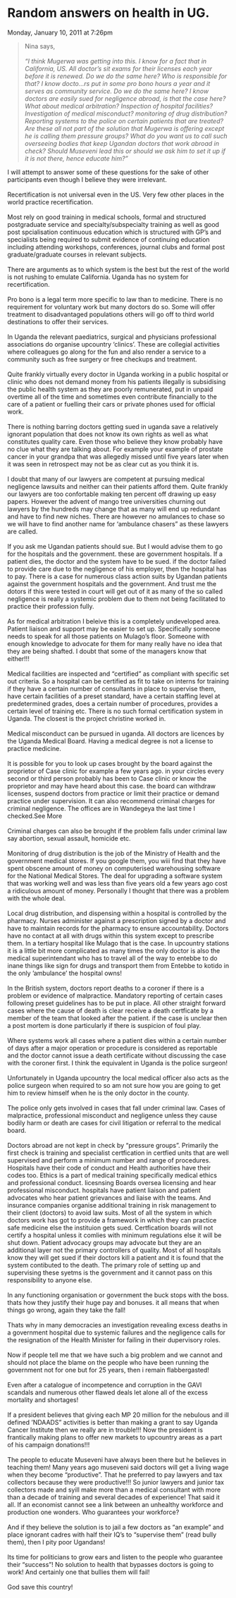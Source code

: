# Random answers on health in UG.

Monday, January 10, 2011 at 7:26pm


> Nina says,  
   
_"I think Mugerwa was getting into this. I know for a fact that in California, US. All doctor's sit exams for their licenses each year before it is renewed. Do we do the same here? Who is responsible for that? I know docto...rs put in some pro bono hours a year and it serves as community service. Do we do the same here? I know doctors are easily sued for negligence abroad, is that the case here? What about medical arbitration? Inspection of hospital facilities? Investigation of medical misconduct? monitoring of drug distribution? Reporting systems to the police on certain patients that are treated? Are these all not part of the solution that Mugerwa is offering except he is calling them pressure groups? What do you want us to call such overseeing bodies that keep Ugandan doctors that work abroad in check? Should Museveni lead this or should we ask him to set it up if it is not there, hence educate him?"_

I will attempt to answer some of these questions for the sake of other participants even though I believe they were irrelevant.  
   
Recertification is not universal even in the US. Very few other places in the world practice recertification.  
   
Most rely on good training in medical schools, formal and structured postgraduate service and specialty/subspecialty training as well as good post spcialisation continuous education which is structured with GP's and specialists being required to submit evidence of continuing education including attending workshops, conferences, journal clubs and formal post graduate/graduate courses in relevant subjects.  
   
There are arguments as to which system is the best but the rest of the world is not rushing to emulate California. Uganda has no system for recertification.  
   
Pro bono is a legal term more specific to law than to medicine. There is no requirement for voluntary work but many doctors do so. Some will offer treatment to disadvantaged populations others will go off to third world destinations to offer their services.  
   
In Uganda the relevant paediatrics, surgical and physicians professional associations do organise upcountry 'clinics'. These are collegial activities where colleagues go along for the fun and also render a service to a community such as free surgery or free checkups and treatment.  
   
Quite frankly virtually every doctor in Uganda working in a public hospital or clinic who does not demand money from his patients illegally is subsidising the public health system as they are poorly remunerated, put in unpaid overtime all of the time and sometimes even contribute financially to the care of a patient or fuelling their cars or private phones used for official work.  
   
There is nothing barring doctors getting sued in uganda save a relatively ignorant population that does not know its own rights as well as what constitutes quality care. Even those who believe they know probably have no clue what they are talking about. For example your example of prostate cancer in your grandpa that was allegedly missed until five years later when it was seen in retrospect may not be as clear cut as you think it is.  
   
I doubt that many of our lawyers are competent at pursuing medical negligence lawsuits and neither can their patients afford them. Quite frankly our lawyers are too confortable making ten percent off drawing up easy papers. However the advent of mango tree universities churning out lawyers by the hundreds may change that as many will end up redundant and have to find new niches. There are however no amulances to chase so we will have to find another name for 'ambulance chasers" as these lawyers are called.  
   
If you ask me Ugandan patients should sue. But I would advise them to go for the hospitals and the government. these are government hospitals. If a patient dies, the doctor and the system have to be sued. if the doctor failed to provide care due to the negligence of his employer, then the hospital has to pay. There is a case for numerous class action suits by Ugandan patients against the government hospitals and the government. And trust me the dotors if this were tested in court will get out of it as many of the so called negligence is really a systemic problem due to them not being facilitated to practice their profession fully.  
   
As for medical arbitration I beleive this is a completely undeveloped area. Patient liaison and support may be easier to set up. Specifically someone needs to speak for all those patients on Mulago's floor. Someone with enough knowledge to advocate for them for many really have no idea that they are being shafted. I doubt that some of the managers know that either!!!  
   
Medical facilities are inspected and "certified" as compliant with specific set out criteria. So a hospital can be certified as fit to take on interns for training if they have a certain number of consultants in place to supervise them, have certain facilities of a preset standard, have a certain staffing level at predetermined grades, does a certain number of procedures, provides a certain level of training etc. There is no such formal certification system in Uganda. The closest is the project christine worked in.  
   
Medical misconduct can be pursued in uganda. All doctors are licences by the Uganda Medical Board. Having a medical degree is not a license to practice medicine.  
   
It is possible for you to look up cases brought by the board against the proprietor of Case clinic for example a few years ago. in your circles every second or third person probably has been to Case clinic or know the proprietor and may have heard about this case. the board can withdraw licenses, suspend doctors from practice or limit their practice or demand practice under supervision. It can also recommend criminal charges for criminal negligence. The offices are in Wandegeya the last time I checked.See More  
   
Criminal charges can also be brought if the problem falls under criminal law say abortion, sexual assault, homicide etc.  
   
Monitoring of drug distribution is the job of the Ministry of Health and the government medical stores. If you google them, you wiii find that they have spent obscene amount of money on computerised warehousing software for the National Medical Stores. The deal for upgrading a software system that was working well and was less than five years old a few years ago cost a ridiculous amount of money. Personally I thought that there was a problem with the whole deal.  
   
Local drug distribution, and dispensing within a hospital is controlled by the pharmacy. Nurses administer against a prescription signed by a doctor and have to maintain records for the pharmacy to ensure accountability. Doctors have no contact at all with drugs within this system except to prescribe them. In a tertiary hospital like Mulago that is the case. In upcountry stations it is a little bit more complicated as many times the only doctor is also the medical superintendant who has to travel all of the way to entebbe to do inane things like sign for drugs and transport them from Entebbe to kotido in the only 'ambulance' the hospital owns!  
   
In the British system, doctors report deaths to a coroner if there is a problem or evidence of malpractice. Mandatory reporting of certain cases following preset guidelines has to be put in place. All other straight forward cases where the cause of death is clear receive a death certficate by a member of the team that looked after the patient. if the case is unclear then a post mortem is done particularly if there is suspicion of foul play.  
   
Where systems work all cases where a patient dies within a certain number of days after a major operation or procedure is considered as reportable and the doctor cannot issue a death certificate without discussing the case with the coroner first. I think the equivalent in Uganda is the police surgeon!  
   
Unfortunately in Uganda upcountry the local medical officer also acts as the police surgeon when required to so am not sure how you are going to get him to review himself when he is the only doctor in the county.  
   
The police only gets involved in cases that fall under criminal law. Cases of malpractice, professional misconduct and negligence unless they cause bodily harm or death are cases for civil litigation or referral to the medical board.  
   
Doctors abroad are not kept in check by "pressure groups". Primarily the first check is training and specialist certfication in certfied units that are well supervised and perform a minimum number and range of procedures. Hospitals have their code of conduct and Health authorities have their codes too. Ethics is a part of medical training specifically medical ethics and professional conduct. licesnsing Boards oversea licensing and hear professional misconduct. hospitals have patient liaison and patient advocates who hear patient grievances and liaise with the teams. And insurance companies organise additional training in risk management to their client (doctors) to avoid law suits. Most of all the system in which doctors work has got to provide a framework in which they can practice safe medicine else the instituion gets sued. Certfication boards will not certify a hospital unless it comlies with minimum regulations else it will be shut down. Patient advocacy groups may advocate but they are an additional layer not the primary controllers of quality. Most of all hospitals know they will get sued if their doctors kill a patient and it is found that the system contibuted to the death. The primary role of setting up and supervising these syetms is the government and it cannot pass on this responsibility to anyone else.  
   
In any functioning organisation or government the buck stops with the boss. thats how they justify their huge pay and bonuses. it all means that when things go wrong, again they take the fall!  
   
Thats why in many democracies an investigation revealing excess deaths in a government hospital due to systemic failures and the negligence calls for the resignation of the Health Minister for failing in their dupervisory roles.  
   
Now if people tell me that we have such a big problem and we cannot and should not place the blame on the people who have been running the government not for one but for 25 years, then i remain flabbergasted!  
   
Even after a catalogue of incompetence and corruption in the GAVI scandals and numerous other flawed deals let alone all of the excess mortality and shortages!  
   
If a president believes that giving each MP 20 million for the nebulous and ill defined 'NDAADS" activities is better than making a grant to say Uganda Cancer Institute then we really are in trouble!!! Now the president is frantically making plans to offer new markets to upcountry areas as a part of his campaign donations!!!  
   
The people to educate Museveni have always been there but he believes in teaching them! Many years ago museveni said doctors will get a living wage when they become "productive". That he preferred to pay lawyers and tax collectors because they were productive!!! So junior lawyers and junior tax collectors made and syill make more than a medical consultant with more than a decade of training and several decades of experience! That said it all. If an economist cannot see a link between an unhealthy workforce and production one wonders. Who guarantees your workforce?  
   
And if they believe the solution is to jail a few doctors as "an example" and place ignorant cadres with half their IQ's to "supervise them" (read bully them), then I pity poor Ugandans!  
   
Its time for politicians to grow ears and listen to the people who guarantee their "success"! No solution to health that bypasses doctors is going to work! And certainly one that bullies them will fail!  
   
God save this country!
